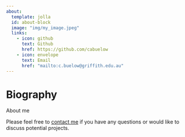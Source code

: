 ```yaml
---
about:
  template: jolla
  id: about-block
  image: "img/my_image.jpeg"
  links:
    - icon: github
      text: Github
      href: https://github.com/cabuelow
    - icon: envelope
      text: Email
      href: "mailto:c.buelow@griffith.edu.au"  
---
```


::: {#about-block}
:::

# Biography

About me

Please feel free to [contact me](mailto:mail.c.buelow@griffith.edu.au) if you have any questions or would like to discuss potential projects.
